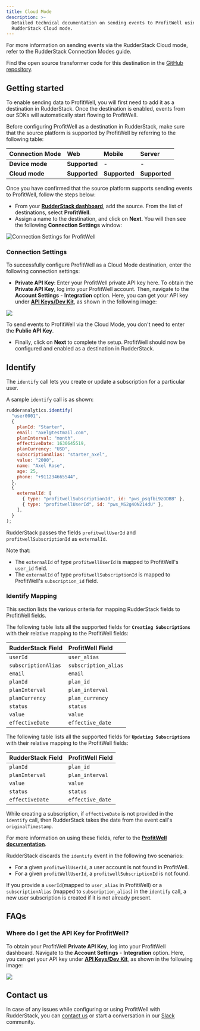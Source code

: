 ```yaml
---
title: Cloud Mode
description: >-
  Detailed technical documentation on sending events to ProfitWell using the
  RudderStack Cloud mode.
---
```


<div class="infoBlock">

For more information on sending events via the RudderStack Cloud mode, refer to the <Link to="/tmp-destinations/rudderstack-connection-modes/">RudderStack Connection Modes</Link> guide.
</div>

<div class="infoBlock">
Find the open source transformer code for this destination in the <a href="https://github.com/rudderlabs/rudder-transformer/tree/master/v0/destinations/profitwell">GitHub repository</a>.
</div>

## Getting started

To enable sending data to ProfitWell, you will first need to add it as a destination in RudderStack. Once the destination is enabled, events from our SDKs will automatically start flowing to ProfitWell.

Before configuring ProfitWell as a destination in RudderStack, make sure that the source platform is supported by ProfitWell by referring to the following table:

| **Connection Mode** | **Web** | **Mobile** | **Server** |
| :--- | :--- | :--- | :--- |
| **Device mode** | **Supported** | - | - |
| **Cloud mode** | **Supported** | **Supported** | **Supported** |

Once you have confirmed that the source platform supports sending events to ProfitWell, follow the steps below:

* From your [**RudderStack dashboard**](https://app.rudderstack.com/), add the source. From the list of destinations, select **ProfitWell**.
* Assign a name to the destination, and click on **Next**. You will then see the following **Connection Settings** window:

![Connection Settings for ProfitWell](https://user-images.githubusercontent.com/64877812/133475825-90fff9ed-73da-4d40-9c40-0140eb7f12d9.png)

### Connection Settings

To successfully configure ProfitWell as a Cloud Mode destination, enter the following connection settings:

* **Private API Key**: Enter your ProfitWell private API key here. To obtain the **Private API Key**, log into your ProfitWell account. Then, navigate to the **Account Settings** - **Integration** option. Here, you can get your API key under [**API Keys/Dev Kit**](https://www2.profitwell.com/app/account/integrations), as shown in the following image:

![](https://user-images.githubusercontent.com/59817155/132687515-dd2246e4-2239-4971-994d-167513fa3c96.png)

<div class="infoBlock">

To send events to ProfitWell via the Cloud Mode, you don't need to enter the **Public API Key**.
</div>

* Finally, click on **Next** to complete the setup. ProfitWell should now be configured and enabled as a destination in RudderStack.

## Identify

The `identify` call lets you create or update a subscription for a particular user.

A sample `identify` call is as shown:

```javascript
rudderanalytics.identify(
  "user0001",
  {
    planId: "Starter",
    email: "axel@testmail.com",
    planInterval: "month",
    effectiveDate: 1630645519,
    planCurrency: "USD",
    subscriptionAlias: "starter_axel",
    value: "2000",
    name: "Axel Rose",
    age: 25,
    phone: "+911234665544",
  },
  {
    externalId: [
      { type: "profitwellSubscriptionId", id: "pws_psqfbi9zODBB" },
      { type: "profitwellUserId", id: "pws_MS2g4ON214dU" },
    ],
  }
);
```

<div class="infoBlock">

RudderStack passes the fields `profitwellUserId` and `profitwellSubscriptionId` as `externalId`.
</div>

<div class="infoBlock">
Note that:
<ul>
    <li>The <code class="inline-code">externalId</code> of type <code class="inline-code">profitwellUserId</code> is mapped to ProfitWell's <code class="inline-code">user_id</code> field. </li>
    <li>The <code class="inline-code">externalId</code> of type <code class="inline-code">profitwellSubscriptionId</code> is mapped to ProfitWell's <code class="inline-code">subscription_id</code> field. </li>
</ul>
</div>

### Identify Mapping

This section lists the various criteria for mapping RudderStack fields to ProfitWell fields.

The following table lists all the supported fields for **`Creating Subscriptions`** with their relative mapping to the ProfitWell fields:

| **RudderStack Field** | **ProfitWell Field** |
| :--- | :--- |
| `userId` | `user_alias` |
| `subscriptionAlias` | `subscription_alias` |
| `email` | `email` |
| `planId` | `plan_id` |
| `planInterval` | `plan_interval` |
| `planCurrency` | `plan_currency` |
| `status` | `status` |
| `value` | `value` |
| `effectiveDate` | `effective_date` |

The following table lists all the supported fields for **`Updating Subscriptions`** with their relative mapping to the ProfitWell fields:

| **RudderStack Field** | **ProfitWell Field** |
| :--- | :--- |
| `planId` | `plan_id` |
| `planInterval` | `plan_interval` |
| `value` | `value` |
| `status` | `status` |
| `effectiveDate` | `effective_date` |

<div class="infoBlock">

While creating a subscription, if `effectiveDate` is not provided in the `identify` call, then RudderStack takes the date from the event call's `originalTimestamp`.
</div>

<div class="infoBlock">

For more information on using these fields, refer to the [**ProfitWell documentation**](https://profitwellapiv2.docs.apiary.io/#).
</div>

RudderStack discards the `identify` event in the following two scenarios:

* For a given `profitwellUserId`, a user account is not found in ProfitWell.
* For a given `profitWellUserId`, a `profitwellSubscriptionId` is not found.

<div class="infoBlock">

If you provide a `userId`\(mapped to `user_alias` in ProfitWell\) or a `subscriptionAlias` \(mapped to `subscription_alias`\) in the `identify` call, a new user subscription is created if it is not already present.
</div>

## FAQs

### Where do I get the API Key for ProfitWell?

To obtain your ProfitWell **Private API Key**, log into your ProfitWell dashboard. Navigate to the **Account Settings** - **Integration** option. Here, you can get your API key under [**API Keys/Dev Kit**](https://www2.profitwell.com/app/account/integrations), as shown in the following image:

![](https://user-images.githubusercontent.com/59817155/132687515-dd2246e4-2239-4971-994d-167513fa3c96.png)

## Contact us

In case of any issues while configuring or using ProfitWell with RudderStack, you can [contact us](mailto:%20docs@rudderstack.com) or start a conversation in our [Slack](https://rudderstack.com/join-rudderstack-slack-community) community.
